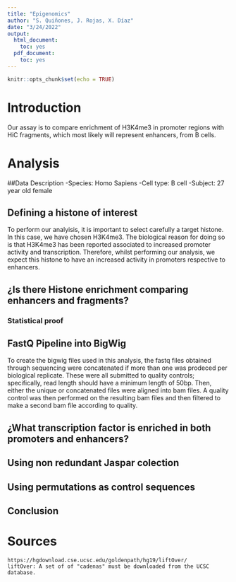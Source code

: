 ```yaml
---
title: "Epigenomics"
author: "S. Quiñones, J. Rojas, X. Díaz"
date: "3/24/2022"
output: 
  html_document:
    toc: yes
  pdf_document:
    toc: yes
---
```


```r
knitr::opts_chunk$set(echo = TRUE)
```


# Introduction
  Our assay is to compare enrichment of H3K4me3 in promoter regions with HiC fragments, which most likely will represent enhancers, from B cells.
  


# Analysis
##Data Description
-Species: Homo Sapiens
-Cell type: B cell
-Subject: 27 year old female


## Defining a histone of interest

  To perform our analyisis, it is important to select carefully a target histone. In this case, we have chosen H3K4me3. The biological reason for doing so is that H3K4me3 has been reported associated to increased promoter activity and transcription. Therefore, whilst performing our analysis, we expect this histone to have an increased activity in promoters respective to enhancers.

## ¿Is there Histone enrichment comparing enhancers and fragments?
### Statistical proof

## FastQ Pipeline into BigWig
  To create the bigwig files used in this analysis, the fastq files obtained through sequencing were concatenated if more than one was prodeced per biological replicate. These were all submitted to quality controls; specifically, read length should have a minimum length of 50bp. Then, either the unique or concatenated files were aligned into bam files. A quality control was then performed on the resulting bam files and then filtered to make a second bam file according to quality. 

## ¿What transcription factor is enriched in both promoters and enhancers?

## Using non redundant Jaspar colection

## Using permutations as control sequences

## Conclusion

# Sources

    https://hgdownload.cse.ucsc.edu/goldenpath/hg19/liftOver/
    liftOver: A set of of "cadenas" must be downloaded from the UCSC database. 
    